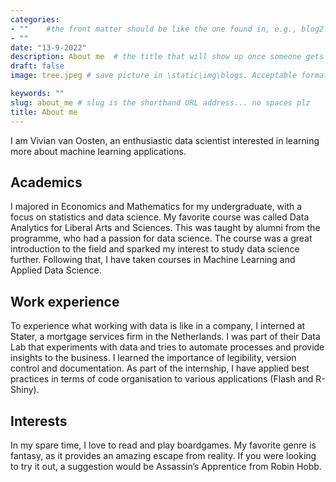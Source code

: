 ```yaml
---
categories:  
- ""    #the front matter should be like the one found in, e.g., blog2.md. It cannot be like the normal Rmd we used
- ""
date: "13-9-2022"
description: About me  # the title that will show up once someone gets to this page
draft: false
image: tree.jpeg # save picture in \static\img\blogs. Acceptable formats= jpg, jpeg, or png . Your iPhone pics wont work

keywords: ""
slug: about_me # slug is the shorthand URL address... no spaces plz
title: About me
---
```


I am Vivian van Oosten, an enthusiastic data scientist interested in learning more about machine learning applications.
  

## Academics

I majored in Economics and Mathematics for my undergraduate, with a focus on statistics and data science. My favorite course was called Data Analytics for Liberal Arts and Sciences. This was taught by alumni from the programme, who had a passion for data science. The course was a great introduction to the field and sparked my interest to study data science further. Following that, I have taken courses in Machine Learning and Applied Data Science. 

## Work experience

To experience what working with data is like in a company, I interned at Stater, a mortgage services firm in the Netherlands. I was part of their Data Lab that experiments with data and tries to automate processes and provide insights to the business. I learned the importance of legibility, version control and documentation. As part of the internship, I have applied best practices in terms of code organisation to various applications (Flash and R-Shiny). 

## Interests

In my spare time, I love to read and play boardgames. My favorite genre is fantasy, as it provides an amazing escape from reality. If you were looking to try it out, a suggestion would be Assassin's Apprentice from Robin Hobb. 



